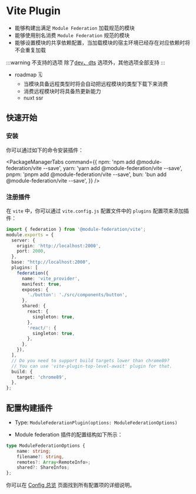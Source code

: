 # Vite Plugin

- 能够构建出满足 `Module Federation` 加载规范的模块
- 能够使用别名消费 `Module Federation` 规范的模块
- 能够设置模块的共享依赖配置，当加载模块的宿主环境已经存在对应依赖时将不会重复加载

:::warning 不支持的选项
除了[dev、dts](../../configure/dev.html) 选项外，其他选项全部支持
:::
- roadmap 🗓️
  - 当模块具备远程类型时将会自动把远程模块的类型下载下来消费
  - 消费远程模块时将具备热更新能力
  - nuxt ssr 

## 快速开始

### 安装

你可以通过如下的命令安装插件：


<PackageManagerTabs
  command={{
    npm: 'npm add @module-federation/vite --save',
    yarn: 'yarn add @module-federation/vite --save',
    pnpm: 'pnpm add @module-federation/vite --save',
    bun: 'bun add @module-federation/vite --save',
  }}
/>

### 注册插件

在 `vite` 中，你可以通过 `vite.config.js` 配置文件中的 `plugins` 配置项来添加插件：

```ts title='vite.config.js'
import { federation } from '@module-federation/vite';
module.exports = {
  server: {
    origin: 'http://localhost:2000',
    port: 2000,
  },
  base: "http://localhost:2000",
  plugins: [
    federation({
      name: 'vite_provider',
      manifest: true,
      exposes: {
        './button': './src/components/button',
      },
      shared: {
        react: {
          singleton: true,
        },
        'react/': {
          singleton: true,
        },
      },
    }),
  ],
  // Do you need to support build targets lower than chrome89?
  // You can use 'vite-plugin-top-level-await' plugin for that.
  build: {
    target: 'chrome89',
  },
};
```

## 配置构建插件

- Type: `ModuleFederationPlugin(options: ModuleFederationOptions)`

- Module federation 插件的配置结构如下所示：

```ts
type ModuleFederationOptions {
    name: string;
    filename?: string,
    remotes?: Array<RemoteInfo>;
    shared?: ShareInfos;
};
```

你可以在 [Config 总览](../../configure/index) 页面找到所有配置项的详细说明。
